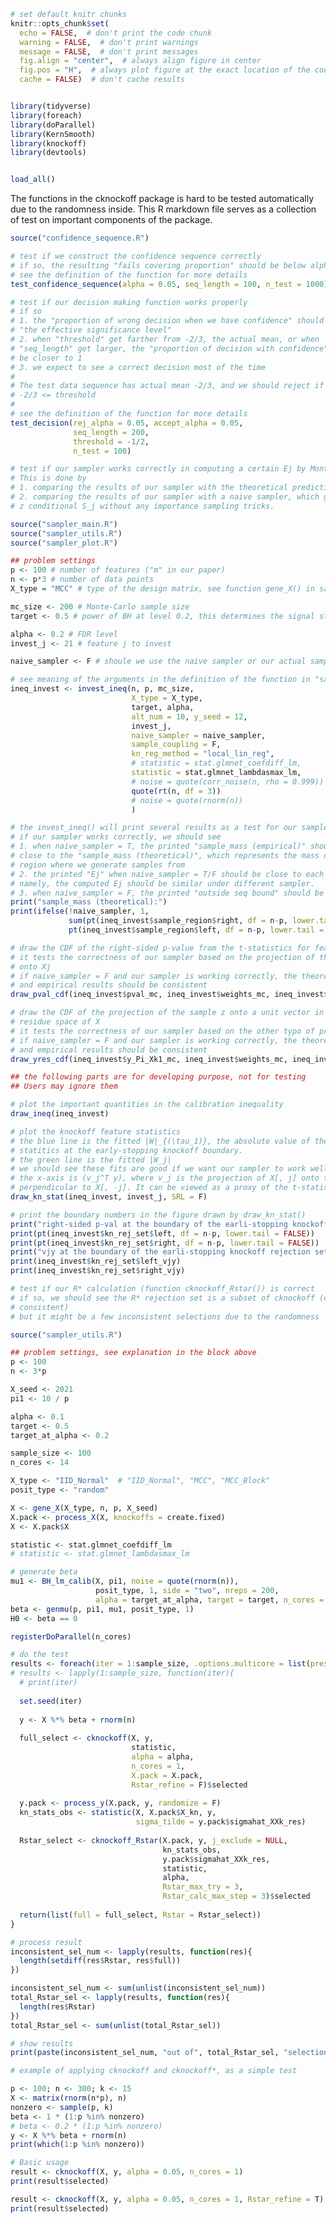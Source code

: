 ```r
# set default knitr chunks
knitr::opts_chunk$set(
  echo = FALSE,  # don't print the code chunk
  warning = FALSE,  # don't print warnings
  message = FALSE,  # don't print messages
  fig.align = "center",  # always align figure in center
  fig.pos = "H",  # always plot figure at the exact location of the code chunk
  cache = FALSE)  # don't cache results


library(tidyverse)
library(foreach)
library(doParallel)
library(KernSmooth)
library(knockoff)
library(devtools)


load_all()

```

The functions in the cknockoff package is hard to be tested automatically due to
the randomness inside. This R markdown file serves as a collection of test on
important components of the package.


```r

source("confidence_sequence.R")

# test if we construct the confidence sequence correctly
# if so, the resulting "fails covering proportion" should be below alpha
# see the definition of the function for more details
test_confidence_sequence(alpha = 0.05, seq_length = 100, n_test = 1000)

# test if our decision making function works properly
# if so 
# 1. the "proportion of wrong decision when we have confidence" should be below  
# "the effective significance level"
# 2. when "threshold" get farther from -2/3, the actual mean, or when 
# "seq_length" get larger, the "proportion of decision with confidence" should 
# be closer to 1
# 3. we expect to see a correct decision most of the time
# 
# The test data sequence has actual mean -2/3, and we should reject if 
# -2/3 <= threshold
# 
# see the definition of the function for more details
test_decision(rej_alpha = 0.05, accept_alpha = 0.05,
              seq_length = 200,
              threshold = -1/2,
              n_test = 100)

```



```r

# test if our sampler works correctly in computing a certain Ej by Monte-Carlo
# This is done by
# 1. comparing the results of our sampler with the theoretical prediction
# 2. comparing the results of our sampler with a naive sampler, which generates
# z conditional S_j without any importance sampling tricks.

source("sampler_main.R")
source("sampler_utils.R")
source("sampler_plot.R")

## problem settings
p <- 100 # number of features ("m" in our paper)
n <- p*3 # number of data points
X_type = "MCC" # type of the design matrix, see function gene_X() in sampler_utils.R

mc_size <- 200 # Monte-Carlo sample size
target <- 0.5 # power of BH at level 0.2, this determines the signal strength

alpha <- 0.2 # FDR level
invest_j <- 21 # feature j to invest

naive_sampler <- F # shoule we use the naive sampler or our actual sampler

# see meaning of the arguments in the definition of the function in "sampler_main.R"
ineq_invest <- invest_ineq(n, p, mc_size,
                           X_type = X_type, 
                           target, alpha,
                           alt_num = 10, y_seed = 12,
                           invest_j,
                           naive_sampler = naive_sampler,
                           sample_coupling = F,
                           kn_reg_method = "local_lin_reg",
                           # statistic = stat.glmnet_coefdiff_lm,
                           statistic = stat.glmnet_lambdasmax_lm,
                           # noise = quote(corr_noise(n, rho = 0.999))
                           quote(rt(n, df = 3))
                           # noise = quote(rnorm(n))
                           )

# the invest_ineq() will print several results as a test for our sampler
# if our sampler works correctly, we should see
# 1. when naive_sampler = T, the printed "sample_mass (empirical)" should be 
# close to the "sample_mass (theoretical)", which represents the mass of the 
# region where we generate samples from
# 2. the printed "Ej" when naive_sampler = T/F should be close to each other.
# namely, the computed Ej should be similar under different sampler.
# 3. when naive_sampler = F, the printed "outside seq bound" should be 0.
print("sample_mass (theoretical):")
print(ifelse(!naive_sampler, 1, 
             sum(pt(ineq_invest$sample_region$right, df = n-p, lower.tail = T) -
             pt(ineq_invest$sample_region$left, df = n-p, lower.tail = T))))

# draw the CDF of the right-sided p-value from the t-statistics for feature j
# it tests the correctness of our sampler based on the projection of the samples
# onto Xj
# if naive_sampler = F and our sampler is working correctly, the theoretical 
# and empirical results should be consistent
draw_pval_cdf(ineq_invest$pval_mc, ineq_invest$weights_mc, ineq_invest$sample_region, df = n-p)

# draw the CDF of the projection of the sample z onto a unit vector in the
# residue space of X
# it tests the correctness of our sampler based on the other typo of projection
# if naive_sampler = F and our sampler is working correctly, the theoretical 
# and empirical results should be consistent
draw_yres_cdf(ineq_invest$y_Pi_Xk1_mc, ineq_invest$weights_mc, ineq_invest$z_norm2, df = n-p)

## the following parts are for developing purpose, not for testing
## Users may ignore them

# plot the important quantities in the calibration inequality
draw_ineq(ineq_invest)

# plot the knockoff feature statistics
# the blue line is the fitted |W|_{(\tau_1)}, the absolute value of the feature
# statitics at the early-stopping knockoff boundary.
# the green line is the fitted |W_j|
# we should see these fits are good if we want our sampler to work well
# the x-axis is (v_j^T y), where v_j is the projection of X[, j] onto the space 
# perpendicular to X[, -j]. It can be viewed as a proxy of the t-statistic t_j
draw_kn_stat(ineq_invest, invest_j, SRL = F)

# print the boundary numbers in the figure drawn by draw_kn_stat()
print("right-sided p-val at the boundary of the earli-stopping knockoff rejection set:")
print(pt(ineq_invest$kn_rej_set$left, df = n-p, lower.tail = FALSE))
print(pt(ineq_invest$kn_rej_set$right, df = n-p, lower.tail = FALSE))
print("vjy at the boundary of the earli-stopping knockoff rejection set:")
print(ineq_invest$kn_rej_set$left_vjy)
print(ineq_invest$kn_rej_set$right_vjy)

```


```r

# test if our R* calculation (function cknockoff_Rstar()) is correct
# if so, we should see the R* rejection set is a subset of cknockoff (call it
# consistent)
# but it might be a few inconsistent selections due to the randomness

source("sampler_utils.R")

## problem settings, see explanation in the block above
p <- 100
n <- 3*p

X_seed <- 2021
pi1 <- 10 / p

alpha <- 0.1
target <- 0.5
target_at_alpha <- 0.2

sample_size <- 100
n_cores <- 14

X_type <- "IID_Normal"  # "IID_Normal", "MCC", "MCC_Block"
posit_type <- "random"

X <- gene_X(X_type, n, p, X_seed)
X.pack <- process_X(X, knockoffs = create.fixed)
X <- X.pack$X

statistic <- stat.glmnet_coefdiff_lm
# statistic <- stat.glmnet_lambdasmax_lm

# generate beta
mu1 <- BH_lm_calib(X, pi1, noise = quote(rnorm(n)),
                   posit_type, 1, side = "two", nreps = 200,
                   alpha = target_at_alpha, target = target, n_cores = n_cores)
beta <- genmu(p, pi1, mu1, posit_type, 1)
H0 <- beta == 0

registerDoParallel(n_cores)

# do the test
results <- foreach(iter = 1:sample_size, .options.multicore = list(preschedule = F)) %dopar% {
# results <- lapply(1:sample_size, function(iter){
  # print(iter)
  
  set.seed(iter)
  
  y <- X %*% beta + rnorm(n)
  
  full_select <- cknockoff(X, y,
                           statistic,
                           alpha = alpha,
                           n_cores = 1,
                           X.pack = X.pack,
                           Rstar_refine = F)$selected
  
  y.pack <- process_y(X.pack, y, randomize = F)
  kn_stats_obs <- statistic(X, X.pack$X_kn, y,
                            sigma_tilde = y.pack$sigmahat_XXk_res)
  
  Rstar_select <- cknockoff_Rstar(X.pack, y, j_exclude = NULL,
                                  kn_stats_obs,
                                  y.pack$sigmahat_XXk_res,
                                  statistic,
                                  alpha,
                                  Rstar_max_try = 3,
                                  Rstar_calc_max_step = 3)$selected
  
  return(list(full = full_select, Rstar = Rstar_select))
}

# process result
inconsistent_sel_num <- lapply(results, function(res){
  length(setdiff(res$Rstar, res$full))
})

inconsistent_sel_num <- sum(unlist(inconsistent_sel_num))
total_Rstar_sel <- lapply(results, function(res){
  length(res$Rstar)
})
total_Rstar_sel <- sum(unlist(total_Rstar_sel))

# show results
print(paste(inconsistent_sel_num, "out of", total_Rstar_sel, "selection in Rstar inconsistent with cKnockoff."))
```





```r
# example of applying cknockoff and cknockoff*, as a simple test

p <- 100; n <- 300; k <- 15
X <- matrix(rnorm(n*p), n)
nonzero <- sample(p, k)
beta <- 1 * (1:p %in% nonzero)
# beta <- 0.2 * (1:p %in% nonzero)
y <- X %*% beta + rnorm(n)
print(which(1:p %in% nonzero))

# Basic usage
result <- cknockoff(X, y, alpha = 0.05, n_cores = 1)
print(result$selected)

result <- cknockoff(X, y, alpha = 0.05, n_cores = 1, Rstar_refine = T)
print(result$selected)

```







